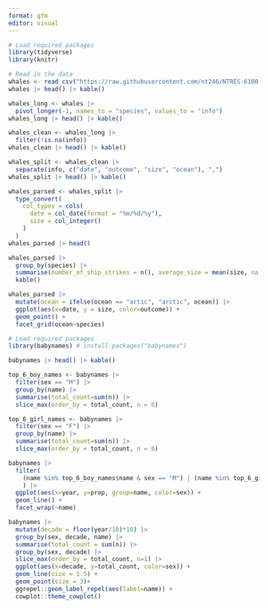 ```yaml
---
format: gfm
editor: visual
---
```


```r
# Load required packages
library(tidyverse)
library(knitr)

# Read in the data
whales <- read_csv("https://raw.githubusercontent.com/nt246/NTRES-6100-data-science/main/datasets/whales.csv")
whales |> head() |> kable()
```

```r
whales_long <- whales |>
  pivot_longer(-1, names_to = "species", values_to = "info")
whales_long |> head() |> kable()
```

```r
whales_clean <- whales_long |>
  filter(!is.na(info))
whales_clean |> head() |> kable()
```

```r
whales_split <- whales_clean |>
  separate(info, c("date", "outcome", "size", "ocean"), ",")
whales_split |> head() |> kable()
```

```r
whales_parsed <- whales_split |>
  type_convert(
    col_types = cols(
      date = col_date(format = "%m/%d/%y"),
      size = col_integer()
    )
  )
whales_parsed |> head()
```

```r
whales_parsed |> 
  group_by(species) |> 
  summarise(number_of_ship_strikes = n(), average_size = mean(size, na.rm = T))  |>
  kable()
```

```r
whales_parsed |>
  mutate(ocean = ifelse(ocean == "artic", "arctic", ocean)) |>
  ggplot(aes(x=date, y = size, color=outcome)) +
  geom_point() +
  facet_grid(ocean~species)
```

```r
# Load required packages
library(babynames) # install.packages("babynames")

babynames |> head() |> kable()
```

```r
top_6_boy_names <- babynames |>
  filter(sex == "M") |>
  group_by(name) |>
  summarise(total_count=sum(n)) |>
  slice_max(order_by = total_count, n = 6)

top_6_girl_names <- babynames |>
  filter(sex == "F") |>
  group_by(name) |>
  summarise(total_count=sum(n)) |>
  slice_max(order_by = total_count, n = 6) 

babynames |>
  filter(
    (name %in% top_6_boy_names$name & sex == "M") | (name %in% top_6_girl_names$name & sex == "F")
    ) |>
  ggplot(aes(x=year, y=prop, group=name, color=sex)) +
  geom_line() +
  facet_wrap(~name)
```

```r
babynames |>
  mutate(decade = floor(year/10)*10) |>
  group_by(sex, decade, name) |>
  summarise(total_count = sum(n)) |>
  group_by(sex, decade) |>
  slice_max(order_by = total_count, n=1) |>
  ggplot(aes(x=decade, y=total_count, color=sex)) +
  geom_line(size = 1.5) +
  geom_point(size = 3)+
  ggrepel::geom_label_repel(aes(label=name)) +
  cowplot::theme_cowplot()
```
